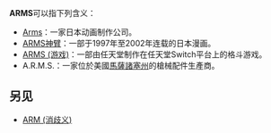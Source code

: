 '''ARMS'''可以指下列含义：

* [[Arms|Arms]]：一家日本动画制作公司。
* [[ARMS神臂|ARMS神臂]]：一部于1997年至2002年连载的日本漫画。
* [[ARMS_(游戏)|ARMS (游戏)]]：一部由任天堂制作在任天堂Switch平台上的格斗游戏。
* A.R.M.S.：一家位於美國[[麻薩諸塞州|馬薩諸塞州]]{{Link-en|西布里奇沃特|West Bridgewater, Massachusetts}}的槍械配件生產商。

== 另见 ==

* [[ARM_(消歧义)|ARM (消歧义)]]

{{disambig|cat=四字拉丁字母缩写消歧义}}